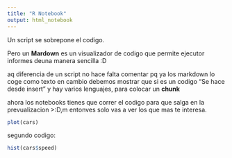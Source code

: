 ```yaml
---
title: "R Notebook"
output: html_notebook
---
```



Un script se sobrepone el codigo.

Pero un **Mardown** es un visualizador de codigo que permite ejecutor informes deuna manera sencilla :D

aq diferencia de un script no hace falta comentar pq ya los markdown lo coge como texto en cambio debemos mostrar que si es un codigo "Se hace desde insert" y hay varios lenguajes, para colocar un **chunk** 

ahora los notebooks tienes que correr el codigo para que salga en la prevualizacion >:D,m entonves solo vas a ver los que mas te interesa.


```r
plot(cars)
```

segundo codigo:

```r
hist(cars$speed)
```